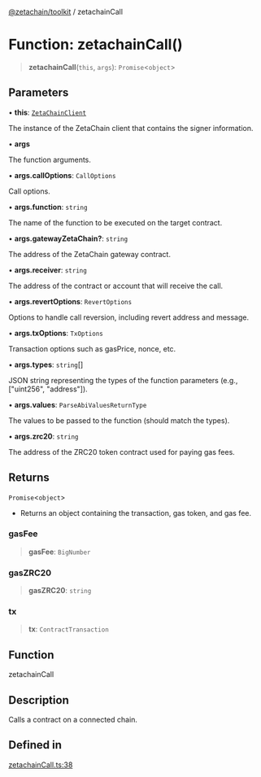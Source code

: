[@zetachain/toolkit](/src/pages/developers/frontend/toolkit/index.mdx) / zetachainCall

# Function: zetachainCall()

> **zetachainCall**(`this`, `args`): `Promise`\<`object`\>

## Parameters

• **this**: [`ZetaChainClient`](toolkit/Class.ZetaChainClient.md)

The instance of the ZetaChain client that contains the signer information.

• **args**

The function arguments.

• **args.callOptions**: `CallOptions`

Call options.

• **args.function**: `string`

The name of the function to be executed on the target contract.

• **args.gatewayZetaChain?**: `string`

The address of the ZetaChain gateway contract.

• **args.receiver**: `string`

The address of the contract or account that will receive the call.

• **args.revertOptions**: `RevertOptions`

Options to handle call reversion, including revert address and message.

• **args.txOptions**: `TxOptions`

Transaction options such as gasPrice, nonce, etc.

• **args.types**: `string`[]

JSON string representing the types of the function parameters (e.g., ["uint256", "address"]).

• **args.values**: `ParseAbiValuesReturnType`

The values to be passed to the function (should match the types).

• **args.zrc20**: `string`

The address of the ZRC20 token contract used for paying gas fees.

## Returns

`Promise`\<`object`\>

- Returns an object containing the transaction, gas token, and gas fee.

### gasFee

> **gasFee**: `BigNumber`

### gasZRC20

> **gasZRC20**: `string`

### tx

> **tx**: `ContractTransaction`

## Function

zetachainCall

## Description

Calls a contract on a connected chain.

## Defined in

[zetachainCall.ts:38](https://github.com/zeta-chain/toolkit/blob/542ef856894da0ed38ef2a757d2c0d70c2bb020d/packages/client/src/zetachainCall.ts#L38)
